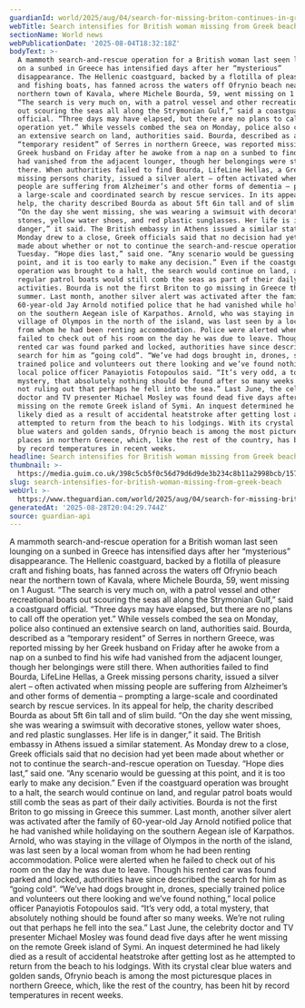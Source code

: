 ```yaml
---
guardianId: world/2025/aug/04/search-for-missing-briton-continues-in-greek-resort
webTitle: Search intensifies for British woman missing from Greek beach
sectionName: World news
webPublicationDate: '2025-08-04T18:32:18Z'
bodyText: >-
  A mammoth search-and-rescue operation for a British woman last seen lounging
  on a sunbed in Greece has intensified days after her “mysterious”
  disappearance. The Hellenic coastguard, backed by a flotilla of pleasure craft
  and fishing boats, has fanned across the waters off Ofrynio beach near the
  northern town of Kavala, where Michele Bourda, 59, went missing on 1 August.
  “The search is very much on, with a patrol vessel and other recreational boats
  out scouring the seas all along the Strymonian Gulf,” said a coastguard
  official. “Three days may have elapsed, but there are no plans to call off the
  operation yet.” While vessels combed the sea on Monday, police also continued
  an extensive search on land, authorities said. Bourda, described as a
  “temporary resident” of Serres in northern Greece, was reported missing by her
  Greek husband on Friday after he awoke from a nap on a sunbed to find his wife
  had vanished from the adjacent lounger, though her belongings were still
  there. When authorities failed to find Bourda, LifeLine Hellas, a Greek
  missing persons charity, issued a silver alert – often activated when missing
  people are suffering from Alzheimer’s and other forms of dementia – prompting
  a large-scale and coordinated search by rescue services. In its appeal for
  help, the charity described Bourda as about 5ft 6in tall and of slim build.
  “On the day she went missing, she was wearing a swimsuit with decorative
  stones, yellow water shoes, and red plastic sunglasses. Her life is in
  danger,” it said. The British embassy in Athens issued a similar statement. As
  Monday drew to a close, Greek officials said that no decision had yet been
  made about whether or not to continue the search-and-rescue operation on
  Tuesday. “Hope dies last,” said one. “Any scenario would be guessing at this
  point, and it is too early to make any decision.” Even if the coastguard
  operation was brought to a halt, the search would continue on land, and
  regular patrol boats would still comb the seas as part of their daily
  activities. Bourda is not the first Briton to go missing in Greece this
  summer. Last month, another silver alert was activated after the family of
  60-year-old Jay Arnold notified police that he had vanished while holidaying
  on the southern Aegean isle of Karpathos. Arnold, who was staying in the
  village of Olympos in the north of the island, was last seen by a local woman
  from whom he had been renting accommodation. Police were alerted when he
  failed to check out of his room on the day he was due to leave. Though his
  rented car was found parked and locked, authorities have since described the
  search for him as “going cold”. “We’ve had dogs brought in, drones, specially
  trained police and volunteers out there looking and we’ve found nothing,”
  local police officer Panayiotis Fotopoulos said. “It’s very odd, a total
  mystery, that absolutely nothing should be found after so many weeks. We’re
  not ruling out that perhaps he fell into the sea.” Last June, the celebrity
  doctor and TV presenter Michael Mosley was found dead five days after he went
  missing on the remote Greek island of Symi. An inquest determined he had
  likely died as a result of accidental heatstroke after getting lost as he
  attempted to return from the beach to his lodgings. With its crystal clear
  blue waters and golden sands, Ofrynio beach is among the most picturesque
  places in northern Greece, which, like the rest of the country, has been hit
  by record temperatures in recent weeks.
headline: Search intensifies for British woman missing from Greek beach
thumbnail: >-
  https://media.guim.co.uk/398c5cb5f0c56d79d6d9de3b234c8b11a2998bcb/157_0_4080_3264/500.jpg
slug: search-intensifies-for-british-woman-missing-from-greek-beach
webUrl: >-
  https://www.theguardian.com/world/2025/aug/04/search-for-missing-briton-continues-in-greek-resort
generatedAt: '2025-08-28T20:04:29.744Z'
source: guardian-api
---
```

A mammoth search-and-rescue operation for a British woman last seen lounging on a sunbed in Greece has intensified days after her “mysterious” disappearance. The Hellenic coastguard, backed by a flotilla of pleasure craft and fishing boats, has fanned across the waters off Ofrynio beach near the northern town of Kavala, where Michele Bourda, 59, went missing on 1 August. “The search is very much on, with a patrol vessel and other recreational boats out scouring the seas all along the Strymonian Gulf,” said a coastguard official. “Three days may have elapsed, but there are no plans to call off the operation yet.” While vessels combed the sea on Monday, police also continued an extensive search on land, authorities said. Bourda, described as a “temporary resident” of Serres in northern Greece, was reported missing by her Greek husband on Friday after he awoke from a nap on a sunbed to find his wife had vanished from the adjacent lounger, though her belongings were still there. When authorities failed to find Bourda, LifeLine Hellas, a Greek missing persons charity, issued a silver alert – often activated when missing people are suffering from Alzheimer’s and other forms of dementia – prompting a large-scale and coordinated search by rescue services. In its appeal for help, the charity described Bourda as about 5ft 6in tall and of slim build. “On the day she went missing, she was wearing a swimsuit with decorative stones, yellow water shoes, and red plastic sunglasses. Her life is in danger,” it said. The British embassy in Athens issued a similar statement. As Monday drew to a close, Greek officials said that no decision had yet been made about whether or not to continue the search-and-rescue operation on Tuesday. “Hope dies last,” said one. “Any scenario would be guessing at this point, and it is too early to make any decision.” Even if the coastguard operation was brought to a halt, the search would continue on land, and regular patrol boats would still comb the seas as part of their daily activities. Bourda is not the first Briton to go missing in Greece this summer. Last month, another silver alert was activated after the family of 60-year-old Jay Arnold notified police that he had vanished while holidaying on the southern Aegean isle of Karpathos. Arnold, who was staying in the village of Olympos in the north of the island, was last seen by a local woman from whom he had been renting accommodation. Police were alerted when he failed to check out of his room on the day he was due to leave. Though his rented car was found parked and locked, authorities have since described the search for him as “going cold”. “We’ve had dogs brought in, drones, specially trained police and volunteers out there looking and we’ve found nothing,” local police officer Panayiotis Fotopoulos said. “It’s very odd, a total mystery, that absolutely nothing should be found after so many weeks. We’re not ruling out that perhaps he fell into the sea.” Last June, the celebrity doctor and TV presenter Michael Mosley was found dead five days after he went missing on the remote Greek island of Symi. An inquest determined he had likely died as a result of accidental heatstroke after getting lost as he attempted to return from the beach to his lodgings. With its crystal clear blue waters and golden sands, Ofrynio beach is among the most picturesque places in northern Greece, which, like the rest of the country, has been hit by record temperatures in recent weeks.
